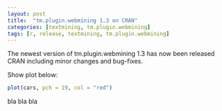 ```yaml
---
layout: post
title:  "tm.plugin.webmining 1.3 on CRAN"
categories: [textmining, tm.plugin.webmining]
tags: [r, release, textmining, tm.plugin.webmining]
---
```


The newest version of tm.plugin.webmining 1.3 has now been released CRAN including minor changes and bug-fixes. 

Show plot below:
```r
plot(cars, pch = 19, col = "red")
```
bla bla bla


